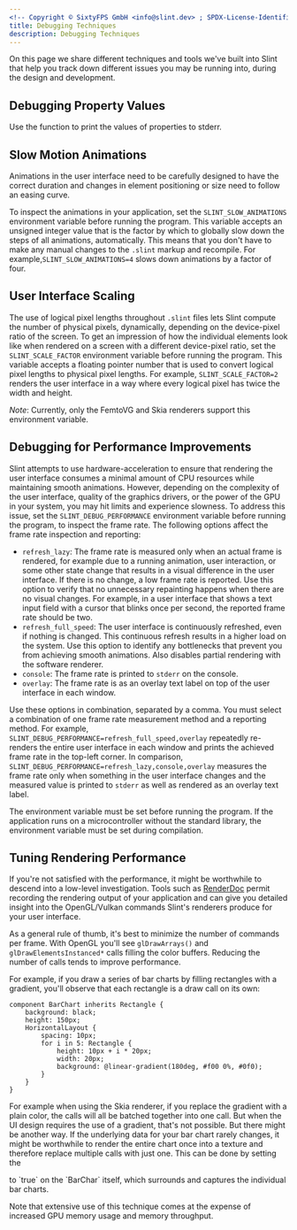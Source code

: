 ```yaml
---
<!-- Copyright © SixtyFPS GmbH <info@slint.dev> ; SPDX-License-Identifier: MIT -->
title: Debugging Techniques
description: Debugging Techniques
---
```



On this page we share different techniques and tools we've built into Slint that help you track down different issues you may be running into, during the design and development.

## Debugging Property Values

Use the <Link type="DebugFn" label="debug()" /> function to print the values of properties to stderr.

## Slow Motion Animations

Animations in the user interface need to be carefully designed to have the correct duration and changes in element positioning or size need to follow an easing curve.

To inspect the animations in your application, set the `SLINT_SLOW_ANIMATIONS` environment variable before running the program. This variable accepts an unsigned integer value that is the factor by which to globally slow down the steps of all animations, automatically. This means that you don't have to make any manual changes to the `.slint` markup and recompile. For example,`SLINT_SLOW_ANIMATIONS=4` slows down animations by a factor of four.

## User Interface Scaling

The use of logical pixel lengths throughout `.slint` files lets Slint compute the number of physical pixels, dynamically, depending on the device-pixel ratio of the screen. To get an impression of how the individual elements look like when rendered on a screen with a different device-pixel ratio, set the `SLINT_SCALE_FACTOR` environment variable before running the program. This variable accepts a floating pointer number that is used to convert logical pixel lengths to physical pixel lengths. For example, `SLINT_SCALE_FACTOR=2` renders the user interface in a way where every logical pixel has twice the width and height.

_Note_: Currently, only the FemtoVG and Skia renderers support this environment variable.

## Debugging for Performance Improvements

Slint attempts to use hardware-acceleration to ensure that rendering the user interface consumes a minimal amount of CPU resources while maintaining smooth animations. However, depending on the complexity of the user interface, quality of the graphics drivers, or the power of the GPU in your system, you may hit limits and experience slowness. To address this
issue, set the `SLINT_DEBUG_PERFORMANCE` environment variable before running the program, to inspect the frame rate. The following options affect the frame rate inspection and reporting:

-   `refresh_lazy`: The frame rate is measured only when an actual frame is rendered, for example due to a running animation, user interaction, or some other state change that results in a visual difference in the user interface. If
there is no change, a low frame rate is reported. Use this option to verify that no unnecessary repainting happens when there are no visual changes. For example, in a user interface that shows a text input field with a cursor that blinks once per second, the reported frame rate should be two.
-   `refresh_full_speed`: The user interface is continuously refreshed, even if nothing is changed. This continuous refresh results in a higher load on the system. Use this option to identify any bottlenecks that prevent you from achieving smooth animations. Also disables partial rendering with the software renderer.
-   `console`: The frame rate is printed to `stderr` on the console.
-   `overlay`: The frame rate is as an overlay text label on top of the user interface in each window.

Use these options in combination, separated by a comma. You must select a combination of one frame rate measurement method and a reporting method. For example, `SLINT_DEBUG_PERFORMANCE=refresh_full_speed,overlay` repeatedly re-renders the entire user interface in each window and prints the achieved frame rate in the top-left corner. In comparison, `SLINT_DEBUG_PERFORMANCE=refresh_lazy,console,overlay` measures the frame rate only when something in the user interface changes and the measured value is printed to `stderr` as well as rendered as an overlay text label.

The environment variable must be set before running the program. If the application runs on a microcontroller without the standard library, the environment variable must be set during compilation.

## Tuning Rendering Performance

If you're not satisfied with the performance, it might be worthwhile to descend into a low-level investigation. Tools such as [RenderDoc](https://renderdoc.org) permit recording the rendering output
of your application and can give you detailed insight into the OpenGL/Vulkan commands Slint's renderers produce for your user interface.

As a general rule of thumb, it's best to minimize the number of commands per frame. With OpenGL you'll see `glDrawArrays()` and `glDrawElementsInstanced*` calls filling the color buffers. Reducing
the number of calls tends to improve performance.

For example, if you draw a series of bar charts by filling rectangles with a gradient, you'll observe that each rectangle is a draw call on its own:

```slint
component BarChart inherits Rectangle {
    background: black;
    height: 150px;
    HorizontalLayout {
        spacing: 10px;
        for i in 5: Rectangle {
            height: 10px + i * 20px;
            width: 20px;
            background: @linear-gradient(180deg, #f00 0%, #0f0);
        }
    }
}
```

For example when using the Skia renderer, if you replace the gradient with a plain color, the calls will all be batched together into one call. But when the
UI design requires the use of a gradient, that's not possible. But there might be another way. If the underlying data for your bar chart rarely changes, it
might be worthwhile to render the entire chart once into a texture and therefore replace multiple calls with just one. This can be done by setting the
<Link type="cache-rendering-hint" /> to `true` on the `BarChar` itself, which surrounds and captures the individual bar charts.

Note that extensive use of this technique comes at the expense of increased GPU memory usage and memory throughput.

